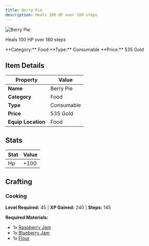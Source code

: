 ```yaml
---
title: Berry Pie
description: Heals 100 HP over 180 steps
---
```


<div className="flex items-start gap-6 mb-8">
  <div className="flex-shrink-0">
    <img src="/assets/resources/cooking/berry_pie.png" alt="Berry Pie" className="w-24 h-24 border rounded-lg" />
  </div>
  <div className="flex-1">
    <div className="space-y-2">
      <p className="text-lg text-muted-foreground">Heals 100 HP over 180 steps</p>
      <div className="flex flex-wrap gap-4 text-sm">
        <span className="px-2 py-1 bg-blue-100 dark:bg-blue-900 rounded-md">
          **Category:** Food
        </span>
        <span className="px-2 py-1 bg-green-100 dark:bg-green-900 rounded-md">
          **Type:** Consumable
        </span>
        <span className="px-2 py-1 bg-yellow-100 dark:bg-yellow-900 rounded-md">
          **Price:** 535 Gold
        </span>
      </div>
    </div>
  </div>
</div>

## Item Details

| Property | Value |
|----------|-------|
| **Name** | Berry Pie |
| **Category** | Food |
| **Type** | Consumable |
| **Price** | 535 Gold |
| **Equip Location** | Food |

## Stats

| Stat | Value |
|------|-------|
| Hp | +100 |

## Crafting

### Cooking

**Level Required:** 45 | **XP Gained:** 240 | **Steps:** 145

**Required Materials:**
- 1x [Raspberry Jam](/docs/resources/individual/raspberry_jam)
- 1x [Blueberry Jam](/docs/resources/individual/blueberry_jam)
- 1x [Flour](/docs/resources/individual/flour)